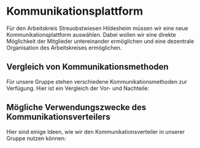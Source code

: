 
# Kommunikationsplattform

Für den Arbeitskreis Streuobstwiesen Hildesheim müssen wir eine neue
Kommunikationsplattform auswählen. Dabei wollen wir eine direkte Möglichkeit der
Mitglieder untereinander ermöglichen und eine dezentrale Organisation des
Arbeitskreises ermöglichen.

## Vergleich von Kommunikationsmethoden

Für unsere Gruppe stehen verschiedene Kommunikationsmethoden zur Verfügung. Hier
ist ein Vergleich der Vor- und Nachteile:

<ProConTable />

## Mögliche Verwendungszwecke des Kommunikationsverteilers

Hier sind einige Ideen, wie wir den Kommunikationsverteiler in unserer Gruppe
nutzen können:

<UsageOfMailingList />
